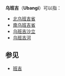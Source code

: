 '''乌班吉'''（'''Ubangi'''）可以指：
*[[北乌班吉省|北乌班吉省]]
*[[南乌班吉省|南乌班吉省]]
*[[乌班吉沙立|乌班吉沙立]]
*[[乌班吉河|乌班吉河]]

==参见==
*[[班吉|班吉]]

{{disambig|L|Cat=三字地名消歧义}}